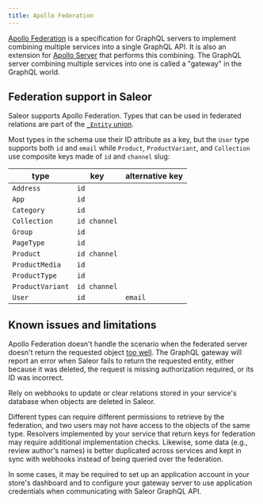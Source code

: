 ```yaml
---
title: Apollo Federation
---
```


[Apollo Federation](https://www.apollographql.com/docs/federation/) is a specification for GraphQL servers to implement combining multiple services into a single GraphQL API. It is also an extension for [Apollo Server](https://www.apollographql.com/docs/apollo-server/) that performs this combining. The GraphQL server combining multiple services into one is called a "gateway" in the GraphQL world.

## Federation support in Saleor

Saleor supports Apollo Federation. Types that can be used in federated relations are part of the [`_Entity` union](api-reference/unions/entity.mdx).

Most types in the schema use their ID attribute as a key, but the `User` type supports both `id` and `email` while `Product`, `ProductVariant`, and `Collection` use composite keys made of `id` and `channel` slug:

| type             | key          | alternative key |
| ---------------- | ------------ | --------------- |
| `Address`        | `id`         |                 |
| `App`            | `id`         |                 |
| `Category`       | `id`         |                 |
| `Collection`     | `id channel` |                 |
| `Group`          | `id`         |                 |
| `PageType`       | `id`         |                 |
| `Product`        | `id channel` |                 |
| `ProductMedia`   | `id`         |                 |
| `ProductType`    | `id`         |                 |
| `ProductVariant` | `id channel` |                 |
| `User`           | `id`         | `email`         |

## Known issues and limitations

Apollo Federation doesn't handle the scenario when the federated server doesn't return the requested object [too well](https://github.com/apollographql/federation/issues/376). The GraphQL gateway will report an error when Saleor fails to return the requested entity, either because it was deleted, the request is missing authorization required, or its ID was incorrect.

Rely on webhooks to update or clear relations stored in your service's database when objects are deleted in Saleor.

Different types can require different permissions to retrieve by the federation, and two users may not have access to the objects of the same type. Resolvers implemented by your service that return keys for federation may require additional implementation checks. Likewise, some data (e.g., review author's names) is better duplicated across services and kept in sync with webhooks instead of being queried over the federation.

In some cases, it may be required to set up an application account in your store's dashboard and to configure your gateway server to use application credentials when communicating with Saleor GraphQL API.
